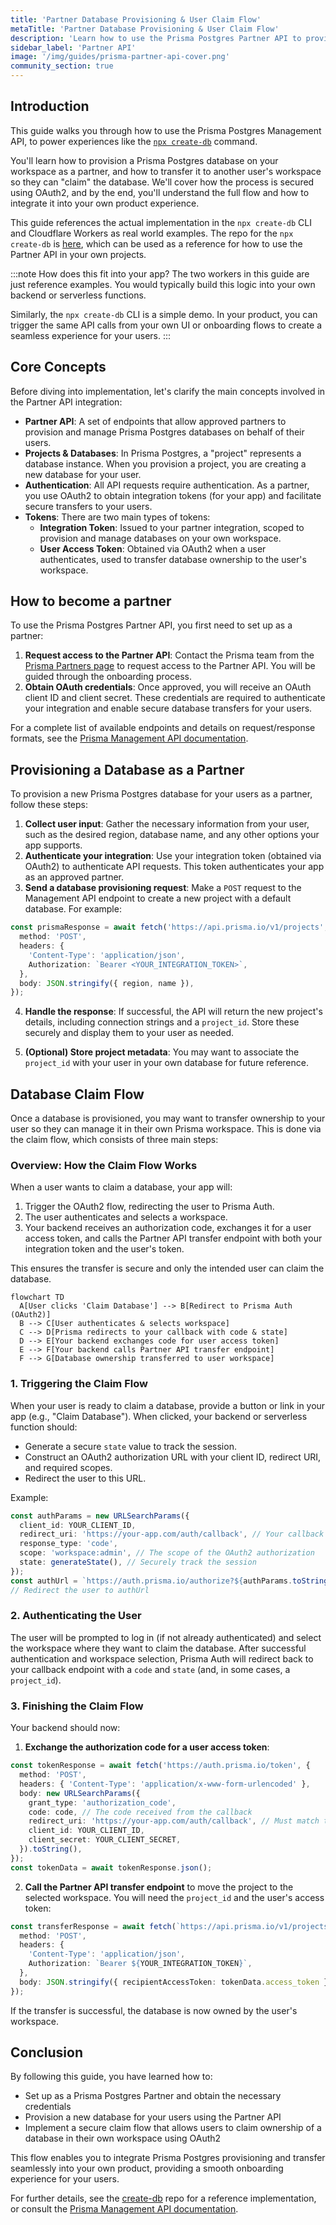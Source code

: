 ```yaml
---
title: 'Partner Database Provisioning & User Claim Flow'
metaTitle: 'Partner Database Provisioning & User Claim Flow'
description: 'Learn how to use the Prisma Postgres Partner API to provision and claim databases'
sidebar_label: 'Partner API'
image: '/img/guides/prisma-partner-api-cover.png'
community_section: true
---
```


## Introduction

This guide walks you through how to use the Prisma Postgres Management API, to power experiences like the [`npx create-db`](https://create-db.prisma.io/) command.

You'll learn how to provision a Prisma Postgres database on your workspace as a partner, and how to transfer it to another user's workspace so they can "claim" the database. We'll cover how the process is secured using OAuth2, and by the end, you'll understand the full flow and how to integrate it into your own product experience.

This guide references the actual implementation in the `npx create-db` CLI and Cloudflare Workers as real world examples. The repo for the `npx create-db` is [here](https://github.com/prisma/create-db), which can be used as a reference for how to use the Partner API in your own projects.

:::note How does this fit into your app?
The two workers in this guide are just reference examples. You would typically build this logic into your own backend or serverless functions.

Similarly, the `npx create-db` CLI is a simple demo. In your product, you can trigger the same API calls from your own UI or onboarding flows to create a seamless experience for your users.
:::

## Core Concepts

Before diving into implementation, let's clarify the main concepts involved in the Partner API integration:

- **Partner API**: A set of endpoints that allow approved partners to provision and manage Prisma Postgres databases on behalf of their users.
- **Projects & Databases**: In Prisma Postgres, a "project" represents a database instance. When you provision a project, you are creating a new database for your user.
- **Authentication**: All API requests require authentication. As a partner, you use OAuth2 to obtain integration tokens (for your app) and facilitate secure transfers to your users.
- **Tokens**: There are two main types of tokens:
  - **Integration Token**: Issued to your partner integration, scoped to provision and manage databases on your own workspace.
  - **User Access Token**: Obtained via OAuth2 when a user authenticates, used to transfer database ownership to the user's workspace.

## How to become a partner

To use the Prisma Postgres Partner API, you first need to set up as a partner:

1. **Request access to the Partner API**: Contact the Prisma team from the [Prisma Partners page](https://www.prisma.io/partners) to request access to the Partner API. You will be guided through the onboarding process.
2. **Obtain OAuth credentials**: Once approved, you will receive an OAuth client ID and client secret. These credentials are required to authenticate your integration and enable secure database transfers for your users.

For a complete list of available endpoints and details on request/response formats, see the [Prisma Management API documentation](/postgres/database/api-reference/management-api).

## Provisioning a Database as a Partner

To provision a new Prisma Postgres database for your users as a partner, follow these steps:

1. **Collect user input**: Gather the necessary information from your user, such as the desired region, database name, and any other options your app supports.
2. **Authenticate your integration**: Use your integration token (obtained via OAuth2) to authenticate API requests. This token authenticates your app as an approved partner.
3. **Send a database provisioning request**: Make a `POST` request to the Management API endpoint to create a new project with a default database. For example:

```ts
const prismaResponse = await fetch('https://api.prisma.io/v1/projects', {
  method: 'POST',
  headers: {
    'Content-Type': 'application/json',
    Authorization: `Bearer <YOUR_INTEGRATION_TOKEN>`,
  },
  body: JSON.stringify({ region, name }),
});
```

4. **Handle the response**: If successful, the API will return the new project's details, including connection strings and a `project_id`. Store these securely and display them to your user as needed.

5. **(Optional) Store project metadata**: You may want to associate the `project_id` with your user in your own database for future reference.

## Database Claim Flow

Once a database is provisioned, you may want to transfer ownership to your user so they can manage it in their own Prisma workspace. This is done via the claim flow, which consists of three main steps:

### Overview: How the Claim Flow Works

When a user wants to claim a database, your app will:

1. Trigger the OAuth2 flow, redirecting the user to Prisma Auth.
2. The user authenticates and selects a workspace.
3. Your backend receives an authorization code, exchanges it for a user access token, and calls the Partner API transfer endpoint with both your integration token and the user's token.

This ensures the transfer is secure and only the intended user can claim the database.

```mermaid
flowchart TD
  A[User clicks 'Claim Database'] --> B[Redirect to Prisma Auth (OAuth2)]
  B --> C[User authenticates & selects workspace]
  C --> D[Prisma redirects to your callback with code & state]
  D --> E[Your backend exchanges code for user access token]
  E --> F[Your backend calls Partner API transfer endpoint]
  F --> G[Database ownership transferred to user workspace]
```

### 1. Triggering the Claim Flow

When your user is ready to claim a database, provide a button or link in your app (e.g., "Claim Database"). When clicked, your backend or serverless function should:

- Generate a secure `state` value to track the session.
- Construct an OAuth2 authorization URL with your client ID, redirect URI, and required scopes.
- Redirect the user to this URL.

Example:

```ts
const authParams = new URLSearchParams({
  client_id: YOUR_CLIENT_ID,
  redirect_uri: 'https://your-app.com/auth/callback', // Your callback endpoint
  response_type: 'code',
  scope: 'workspace:admin', // The scope of the OAuth2 authorization
  state: generateState(), // Securely track the session
});
const authUrl = `https://auth.prisma.io/authorize?${authParams.toString()}`;
// Redirect the user to authUrl
```

### 2. Authenticating the User

The user will be prompted to log in (if not already authenticated) and select the workspace where they want to claim the database. After successful authentication and workspace selection, Prisma Auth will redirect back to your callback endpoint with a `code` and `state` (and, in some cases, a `project_id`).

### 3. Finishing the Claim Flow

Your backend should now:

1. **Exchange the authorization code for a user access token**:

```ts
const tokenResponse = await fetch('https://auth.prisma.io/token', {
  method: 'POST',
  headers: { 'Content-Type': 'application/x-www-form-urlencoded' },
  body: new URLSearchParams({
    grant_type: 'authorization_code',
    code: code, // The code received from the callback
    redirect_uri: 'https://your-app.com/auth/callback', // Must match the redirect_uri used in step 1
    client_id: YOUR_CLIENT_ID,
    client_secret: YOUR_CLIENT_SECRET,
  }).toString(),
});
const tokenData = await tokenResponse.json();
```

2. **Call the Partner API transfer endpoint** to move the project to the selected workspace. You will need the `project_id` and the user's access token:

```ts
const transferResponse = await fetch(`https://api.prisma.io/v1/projects/${project_id}/transfer`, {
  method: 'POST',
  headers: {
    'Content-Type': 'application/json',
    Authorization: `Bearer ${YOUR_INTEGRATION_TOKEN}`,
  },
  body: JSON.stringify({ recipientAccessToken: tokenData.access_token }),
});
```

If the transfer is successful, the database is now owned by the user's workspace.

## Conclusion

By following this guide, you have learned how to:

- Set up as a Prisma Postgres Partner and obtain the necessary credentials
- Provision a new database for your users using the Partner API
- Implement a secure claim flow that allows users to claim ownership of a database in their own workspace using OAuth2

This flow enables you to integrate Prisma Postgres provisioning and transfer seamlessly into your own product, providing a smooth onboarding experience for your users.

For further details, see the [create-db](https://github.com/prisma/create-db) repo for a reference implementation, or consult the [Prisma Management API documentation](/postgres/database/api-reference/management-api).